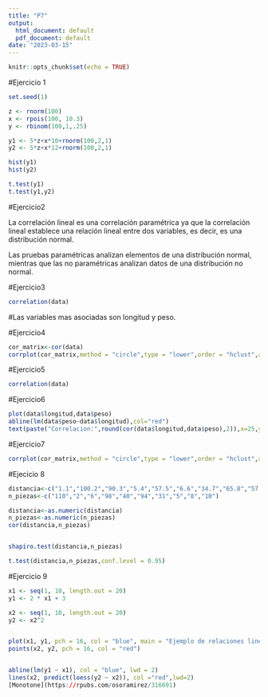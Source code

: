 ```yaml
---
title: "P7"
output:
  html_document: default
  pdf_document: default
date: "2023-03-15"
---
```


```r
knitr::opts_chunk$set(echo = TRUE)
```

#Ejercicio 1
```r
set.seed(1)

z <- rnorm(100)
x <- rpois(100, 10.3)
y <- rbinom(100,1,.25)

y1 <- 5*z+x*10+rnorm(100,2,1)
y2 <- 5*z+x*12+rnorm(100,2,1)

hist(y1)
hist(y2)

t.test(y1)
t.test(y1,y2)
```


#Ejercicio2

La correlación lineal es una correlación paramétrica ya que la correlación lineal establece una relación lineal entre dos variables, es decir, es una distribución normal. 

Las pruebas paramétricas analizan elementos de una distribución normal, mientras que las no paramétricas analizan datos de una distribución no normal.

#Ejercicio3
```r
correlation(data)
```


#Las variables mas asociadas son longitud y peso.

#Ejercicio4
```r
cor_matrix<-cor(data)
corrplot(cor_matrix,method = "circle",type = "lower",order = "hclust",addCoef.col = "black",tl.col = "black",tl.srt = 45,tl.offset = 1)
```


#Ejercicio5
```r
correlation(data)

```


#Ejercicio6
```r
plot(data$longitud,data$peso)
abline(lm(data$peso~data$longitud),col="red")
text(paste("Correlacion:",round(cor(data$longitud,data$peso),2)),x=25,y=95)

```


#Ejercicio7
```r
corrplot(cor_matrix,method = "circle",type = "lower",order = "hclust",addCoef.col = "black",tl.col = "black",tl.srt = 45,tl.offset = 1)

```


#Ejecicio 8
```r
distancia<-c("1.1","100.2","90.3","5.4","57.5","6.6","34.7","65.8","57.9","86.1")
n_piezas<-c("110","2","6","98","40","94","31","5","8","10") 

distancia<-as.numeric(distancia)
n_piezas<-as.numeric(n_piezas)
cor(distancia,n_piezas)


shapiro.test(distancia,n_piezas)

t.test(distancia,n_piezas,conf.level = 0.95)
```


#Ejercicio 9
```r
x1 <- seq(1, 10, length.out = 20)
y1 <- 2 * x1 + 3

x2 <- seq(1, 10, length.out = 20)
y2 <- x2^2


plot(x1, y1, pch = 16, col = "blue", main = "Ejemplo de relaciones lineal y monótona")
points(x2, y2, pch = 16, col = "red")


abline(lm(y1 ~ x1), col = "blue", lwd = 2)
lines(x2, predict(loess(y2 ~ x2)), col ="red",lwd=2)
[Monotone](https://rpubs.com/osoramirez/316691)
```





